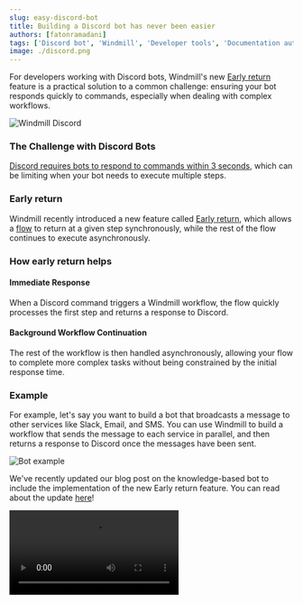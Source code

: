 ```yaml
---
slug: easy-discord-bot
title: Building a Discord bot has never been easier
authors: [fatonramadani]
tags: ['Discord bot', 'Windmill', 'Developer tools', 'Documentation automation']
image: ./discord.png
---
```



For developers working with Discord bots, Windmill's new [Early return](/docs/flows/early_return) feature is a practical solution to a common challenge: ensuring your bot responds quickly to commands, especially when dealing with complex workflows.

![Windmill Discord](./discord.png 'Windmill Discord')

### The Challenge with Discord Bots

[Discord requires bots to respond to commands within 3 seconds](https://discordjs.guide/message-components/interactions.html#responding-to-component-interactions), which can be limiting when your bot needs to execute multiple steps.

### Early return

Windmill recently introduced a new feature called [Early return](/docs/flows/early_return), which allows a [flow](/docs/flows/flow_editor) to return at a given step synchronously, while the rest of the flow continues to execute asynchronously.

<DocCard
	title="Early return"
	description="Learn how to use Early return to build a Discord bot."
	href="/docs/flows/early_return"
/>

### How early return helps

#### Immediate Response

When a Discord command triggers a Windmill workflow, the flow quickly processes the first step and returns a response to Discord.

#### Background Workflow Continuation

The rest of the workflow is then handled asynchronously, allowing your flow to complete more complex tasks without being constrained by the initial response time.

### Example

For example, let's say you want to build a bot that broadcasts a message to other services like Slack, Email, and SMS. You can use Windmill to build a workflow that sends the message to each service in parallel, and then returns a response to Discord once the messages have been sent.

![Bot example](./bot-example.png.webp)

We've recently updated our blog post on the knowledge-based bot to include the implementation of the new Early return feature. You can read about the update [here](/blog/knowledge-base-discord-bot)!

<video
	className="border-2 rounded-lg object-cover w-full h-full dark:border-gray-800"
	controls
	id="main-video"
	src="/videos/discord-bot-early-return.mp4"
/>
